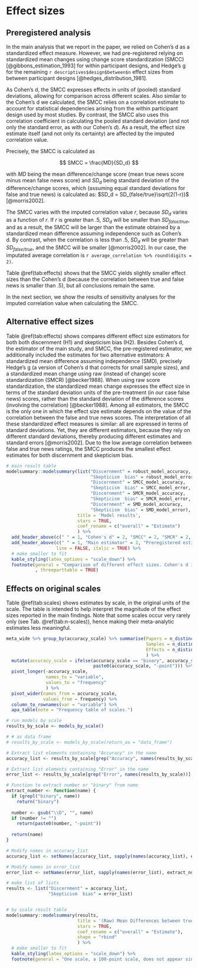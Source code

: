# Effect sizes {#effect-sizes}

## Preregistered analysis

\FloatBarrier

In the main analysis that we report in the paper, we relied on Cohen's d as a standardized effect measure. However, we had pre-registered relying on standardized mean changes using change score standardization (SMCC) [@gibbons_estimation_1993] for within participant designs, and Hedge's g for the remaining `r descriptives$design$between$n` effect sizes from between participant designs [@hedges_distribution_1981].

As Cohen's d, the SMCC expresses effects in units of (pooled) standard deviations, allowing for comparison across different scales. Also similar to the Cohen's d we calculated, the SMCC relies on a correlation estimate to account for statistical dependencies arising from the within participant design used by most studies. By contrast, the SMCC also uses this correlation coefficient in calculating the pooled standard deviation (and not only the standard error, as with our Cohen's d). As a result, the effect size estimate itself (and not only its certainty) are affected by the imputed correlation value. 

Precisely, the SMCC is calculated as

$$
SMCC = \frac{MD}{SD_d}
$$

with $MD$ being the mean difference/change score (mean true news score minus mean false news score) and $SD_d$ being standard deviation of the difference/change scores, which (assuming equal standard deviations for false and true news) is calculated as: $SD_d = SD_{false/true}\sqrt{2(1-r)}$ [@morris2002].

The SMCC varies with the imputed correlation value $r$, because $SD_d$ varies as a function of $r$. If $r$ is greater than .5, $SD_d$ will be smaller than $SD_{false/true}$, and as a result, the SMCC will be larger than the estimate obtained by a standardized mean difference assuming independence such as Cohen's d. By contrast, when the correlation is less than .5, $SD_d$ will be greater than $SD_{false/true}$, and the SMCC will be smaller [@morris2002]. In our case, the imputated average correlation is `r average_correlation %>% round(digits = 2)`. 

Table \@ref(tab:effects) shows that the SMCC yields slightly smaller effect sizes than the Cohen's d (because the correlation between true and false news is smaller than .5), but all conclusions remain the same. 

In the next section, we show the results of sensitivity analyses for the imputed correlation value when calculating the SMCC.

## Alternative effect sizes

Table \@ref(tab:effects) shows compares different effect size estimators for both both discernment (H1) and skepticism  bias (H2). Besides Cohen's d, the estimator of the main study, and SMCC, the pre-registered estimator, we additionally included the estimates for two alternative estimators: A standardized mean difference assuming independence (SMD), precisely Hedge's g (a version of Cohen's d that corrects for small sample sizes), and a standardized mean change using raw (instead of change) score standardization (SMCR) [@becker1988]. When using raw score standardization, the standardized mean change expresses the effect size in terms of the standard deviation units of the pre-treatment (in our case false news) scores, rather than the standard deviation of the difference scores (involving the correlation) [@becker1988]. Among all estimators, the SMCC is the only one in which the effect size estimate depends on the value of the correlation between the false and true news scores. The interpretation of all these standardized effect measures is similar: all are expressed in terms of standard deviations. Yet, they are different estimators, because they rely on different standard deviations, thereby producing different estimates and standard errors [@morris2002]. Due to the low average correlation between false and true news ratings, the SMCC produces the smallest effect estimates for both discernment and skepticism  bias.

```r
# main result table
modelsummary::modelsummary(list("Discernment" = robust_model_accuracy, 
                                "Skepticism  bias" = robust_model_error,
                                "Discernment" = SMCC_model_accuracy, 
                                "Skepticism  bias" = SMCC_model_error,
                                "Discernment" = SMCR_model_accuracy, 
                                "Skepticism  bias" = SMCR_model_error,
                                "Discernment" = SMD_model_accuracy, 
                                "Skepticism  bias" = SMD_model_error),
                           title = 'Model results', 
                           stars = TRUE, 
                           coef_rename = c("overall" = "Estimate")
                           ) %>%
  add_header_above(c(" " = 1, "Cohen's d" = 2, "SMCC" = 2, "SMCR" = 2, "SMD" = 2)) %>%
  add_header_above(c(" " = 1, "Main estimator" = 2, "Preregistered estimator" = 2, "Alternative estimators" = 4),
                   line = FALSE, italic = TRUE) %>%
  # make smaller to fit
  kable_styling(latex_options = "scale_down") %>%
  footnote(general = "Comparison of different effect sizes. Cohen's d is the estimator we report in the main analysis. SMCC (Standardized mean change using change score standardization) is the estimator we pre-registered. For reference, we provide the results we obtain when using a standardized mean difference assuming independence for all effect sizes (SMD), precisely Hedge's g, and a standardized change score using raw (instead of change) standardization (SMCR). For effects from studies that used a between participant design, we calculated Hedge's g in the results listed under \"SMCC\" and \"SMCR\"."
           , threeparttable = TRUE)
```

## Effects on original scales

Table \@ref(tab:scales) shows estimates by scale, in the original units of the scale. The table is intended to help interpret the magnitude of the effect sizes reported in the main findings. Note that some scales occur very rarely only (see Tab. \@ref(tab:n-scales)), hence making their meta-analytic estimates less meaningful.

```r
meta_wide %>% group_by(accuracy_scale) %>% summarise(Papers = n_distinct(paperID),
                                                     Samples = n_distinct(unique_sample_id),
                                                     Effects = n_distinct(observation_id)
                                                     ) %>% 
  mutate(accuracy_scale = ifelse(accuracy_scale == "binary", accuracy_scale, 
                                 paste0(accuracy_scale, "-point"))) %>% 
  pivot_longer(-accuracy_scale,
               names_to = "variable",
               values_to = "frequency"
               ) %>% 
  pivot_wider(names_from = accuracy_scale, 
              values_from = frequency) %>% 
  column_to_rownames(var = "variable") %>% 
  apa_table(note = "Frequency table of scales.")
```

```r
# run models by scale
results_by_scale <- models_by_scale()

# # as data frame
# results_by_scale <- models_by_scale(return_as = "data_frame")
```

```r
# Extract list elements containing "Accuracy" in the name
accuracy_list <- results_by_scale[grep("Accuracy", names(results_by_scale))]

# Extract list elements containing "Error" in the name
error_list <- results_by_scale[grep("Error", names(results_by_scale))]

# Function to extract number or "binary" from name
extract_number <- function(name) {
  if (grepl("binary", name))
    return("binary")
  
  number <- gsub("\\D", "", name)
  if (number != "")
    return(paste0(number, "-point"))
  
  return(name)
}

# Modify names in accuracy_list
accuracy_list <- setNames(accuracy_list, sapply(names(accuracy_list), extract_number))

# Modify names in error_list
error_list <- setNames(error_list, sapply(names(error_list), extract_number))

# make list of lists
results <- list("Discernment" = accuracy_list, 
                "Skepticism  bias" = error_list)


# by scale result table
modelsummary::modelsummary(results,
                           title = '(Raw) Mean Differences between true and false news', 
                           stars = TRUE, 
                           coef_rename = c("overall" = "Estimate"),
                           shape = "rbind"
                           ) %>%
  # make smaller to fit
  kable_styling(latex_options = "scale_down") %>%
  footnote(general = "One scale, a 100-point scale, does not appear since there was only one effect size on that scale")

```




